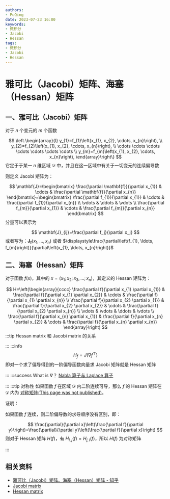 ```yaml
---
authors:
- PuQing
date: 2023-07-23 16:00
keywords:
- 微积分
- Jacobi
- Hessan
tags:
- 微积分
- Jacobi
- Hessan
---
```

# 雅可比（Jacobi）矩阵、海塞（Hessan）矩阵

## 一、雅可比（Jacobi）矩阵

对于 $n$ 个变元的 $m$ 个函数

$$
\left.\begin{array}{l}
y_{1}=f_{1}\left(x_{1}, x_{2}, \cdots, x_{n}\right), \\
y_{2}=f_{2}\left(x_{1}, x_{2}, \cdots, x_{n}\right), \\
\cdots \cdots \cdots \cdots \cdots \cdots \cdots \\
y_{m}=f_{m}\left(x_{1}, x_{2}, \cdots, x_{n}\right),
\end{array}\right\}
$$
它定于于某一 $n$ 维区域 $\mathcal{D}$ 中，并且在这一区域中有关于一切变元的连续偏导数


<!--truncate-->
则定义 $\mathrm{Jacobi}$ 矩阵为：

$$
\mathbf{J}=\begin{bmatrix}
\frac{\partial \mathbf{f}}{\partial x_{1}} & \cdots & \frac{\partial \mathbf{f}}{\partial x_{n}}
\end{bmatrix}=\begin{bmatrix}
\frac{\partial f_{1}}{\partial x_{1}} & \cdots & \frac{\partial f_{1}}{\partial x_{n}} \\
\vdots & \ddots & \vdots \\
\frac{\partial f_{m}}{\partial x_{1}} & \cdots & \frac{\partial f_{m}}{\partial x_{n}}
\end{bmatrix}
$$
分量可以表示为

$$
\mathbf{J}_{ij}=\frac{\partial f_j}{\partial x_j}
$$
或者写为：$\mathbf{J}_{\mathbf{f}}\left(x_{1}, \ldots, x_{n}\right)$ 或者 $\displaystyle\frac{\partial\left(f_{1}, \ldots, f_{m}\right)}{\partial\left(x_{1}, \ldots, x_{n}\right)}$

## 二、海塞（Hessan）矩阵

对于函数 $f(x)$，其中的 $x=\left(x_{1} ; x_{2} ; x_{3}, \ldots ; x_{n}\right)$，其定义的 $\mathrm{Hessan}$ 矩阵为：

$$
H=\left(\begin{array}{cccc}
\frac{\partial f}{\partial x_{1} \partial x_{1}} & \frac{\partial f}{\partial x_{1} \partial x_{2}} & \cdots & \frac{\partial f}{\partial x_{1} \partial x_{n}} \\
\frac{\partial f}{\partial x_{2} \partial x_{1}} & \frac{\partial f}{\partial x_{2} \partial x_{2}} & \cdots & \frac{\partial f}{\partial x_{2} \partial x_{n}} \\
\vdots & \vdots & \ddots & \vdots \\
\frac{\partial f}{\partial x_{n} \partial x_{1}} & \frac{\partial f}{\partial x_{n} \partial x_{2}} & \cdots & \frac{\partial f}{\partial x_{n} \partial x_{n}}
\end{array}\right)
$$
:::tip $\mathrm{Hessan\ matrix}$ 和 $\mathrm{Jacobi\ matrix}$ 的关系

:::
:::info
$$
H_f = J(\nabla f^\top)
$$
即对一个求了偏导得到的一阶偏导函数向量求 $\mathrm{Jacobi}$ 矩阵就是 $\mathrm{Hessan}$ 矩阵


:::
:::success What is $\nabla$？
[Nabla 算子与 Laplace 算子](./7edbed51)

:::
:::tip 对称性
如果函数 $f$ 在区域 $\mathcal{D}$ 内二阶连续可导，那么 $f$ 的 $\mathrm{Hessan}$ 矩阵在 $\mathcal{D}$ 内为 [对称矩阵(This page was not published)](./404)。

证明：

如果函数 $f$ 连续，则二阶偏导数的求导顺序没有区别，即：

$$
\frac{\partial}{\partial x}\left(\frac{\partial f}{\partial y}\right)=\frac{\partial}{\partial y}\left(\frac{\partial f}{\partial x}\right)
$$
则对于 $\mathrm{Hessan}$ 矩阵 $H(f)$，有 $H_{i,j}(f)=H_{j,i}(f)$，所以 $H(f)$ 为对称矩阵

:::
## 相关资料

- [雅可比（Jacobi）矩阵、海塞（Hessan）矩阵 - 知乎](https://zhuanlan.zhihu.com/p/165935032)
- [Jacobi matrix](https://zh.wikipedia.org/wiki/%E9%9B%85%E5%8F%AF%E6%AF%94%E7%9F%A9%E9%98%B5)
- [Hessan matrix](https://zh.wikipedia.org/wiki/%E9%BB%91%E5%A1%9E%E7%9F%A9%E9%99%A3)

